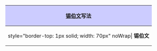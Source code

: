 {| class="infobox bordered" bgcolor="#f7f8ff" style="margin:0 0 1em 1em; font-size:90%" width="270px"
|-
! style="background: #ccf; border-bottom: 1px solid border-top:1px solid; table-layout:fixed;" colspan="2" | '''[[锡伯文]]写法'''
|-
| style="border-top: 1px solid; width: 70px" noWrap| '''锡伯文'''
| style="border-top: 1px solid; white-space: nowrap;" | {{ManchuSibeUnicode|lang=sjo|{{{s|}}}}}{{ #if: {{{image|}}} |{{ #if: {{{1|}}} |[[File:{{{image}}}|{{{1}}}]]|[[File:{{{image}}}]]}}|}}
{{#if:{{{v|}}}|<tr><td style="border-top: 1px solid;">'''[[锡伯文转写|穆麟德转写]]'''</td><td style="border-top: 1px solid; white-space: nowrap;">{{lang|sjo|{{{v}}}}}</td></tr>}}
{{#if:{{{a|}}}|<tr><td style="border-top: 1px solid;">'''[[锡伯文转写|太清转写]]'''</td><td style="border-top: 1px solid; white-space: nowrap;">{{lang|sjo|{{{a}}}}}</td></tr>}}
{{#if:{{{p|}}}|<tr><td style="border-top: 1px solid;">'''[[锡伯文转写|大词典转写]]'''</td><td style="border-top: 1px solid; white-space: nowrap;">{{lang|sjo|{{{p}}}}}</td></tr>}}
{{#if:{{{z|}}}|<tr><td style="border-top: 1px solid;">'''[[锡伯文转写|转写]]'''</td><td style="border-top: 1px solid; white-space: nowrap;">{{lang|sjo|{{{z}}}}}</td></tr>}}
|}<noinclude>
{{Documentation}}
</noinclude>